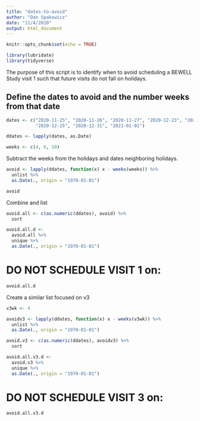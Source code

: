 ```yaml
---
title: "dates-to-avoid"
author: "Dan Spakowicz"
date: "11/4/2020"
output: html_document
---
```


```r
knitr::opts_chunk$set(echo = TRUE)

library(lubridate)
library(tidyverse)
```

The purpose of this script is to identify when to avoid scheduling a BEWELL Study visit 1 such that future visits do not fall on holidays. 


## Define the dates to avoid and the number weeks from that date

```r
dates <- c("2020-11-25", "2020-11-26", "2020-11-27", "2020-12-23", "2020-12-24",
           "2020-12-25", "2020-12-31", "2021-01-01")

ddates <- lapply(dates, as.Date)

weeks <- c(4, 6, 10)
```

Subtract the weeks from the holidays and dates neighboring holidays.

```r
avoid <- lapply(ddates, function(x) x - weeks(weeks)) %>%
  unlist %>%
  as.Date(., origin = "1970-01-01")

avoid
```

Combine and list 

```r
avoid.all <- c(as.numeric(ddates), avoid) %>%
  sort 

avoid.all.d <- 
  avoid.all %>%
  unique %>%
  as.Date(., origin = "1970-01-01")
```

# DO NOT SCHEDULE VISIT 1 on:
```r
avoid.all.d
```

Create a similar list focused on v3

```r
v3wk <- 4

avoidv3 <- lapply(ddates, function(x) x - weeks(v3wk)) %>%
  unlist %>%
  as.Date(., origin = "1970-01-01")

avoid.v3 <- c(as.numeric(ddates), avoidv3) %>%
  sort 

avoid.all.v3.d <- 
  avoid.v3 %>%
  unique %>%
  as.Date(., origin = "1970-01-01")
```
# DO NOT SCHEDULE VISIT 3 on:
```r
avoid.all.v3.d 
```

